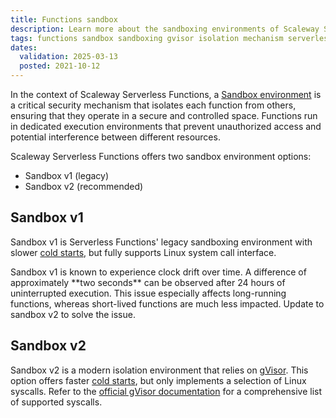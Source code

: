 ```yaml
---
title: Functions sandbox
description: Learn more about the sandboxing environments of Scaleway Serverless Functions.
tags: functions sandbox sandboxing gvisor isolation mechanism serverless v1 v2 clock drift skew
dates:
  validation: 2025-03-13
  posted: 2021-10-12
---
```


In the context of Scaleway Serverless Functions, a [Sandbox environment](/serverless-functions/concepts/#sandbox) is a critical security mechanism that isolates each function from others, ensuring that they operate in a secure and controlled space. Functions run in dedicated execution environments that prevent unauthorized access and potential interference between different resources.

Scaleway Serverless Functions offers two sandbox environment options:

- Sandbox v1 (legacy)
- Sandbox v2 (recommended)

## Sandbox v1

Sandbox v1 is Serverless Functions' legacy sandboxing environment with slower [cold starts](/serverless-functions/concepts/#cold-start), but fully supports Linux system call interface.

<Message type="important">
Sandbox v1 is known to experience clock drift over time. A difference of approximately **two seconds** can be observed after 24 hours of uninterrupted execution. This issue especially affects long-running functions, whereas short-lived functions are much less impacted. Update to sandbox v2 to solve the issue.
</Message>

## Sandbox v2

Sandbox v2 is a modern isolation environment that relies on [gVisor](https://gvisor.dev/). This option offers faster [cold starts](/serverless-functions/concepts/#cold-start), but only implements a selection of Linux syscalls.
Refer to the [official gVisor documentation](https://gvisor.dev/docs/user_guide/compatibility/linux/amd64/) for a comprehensive list of supported syscalls.